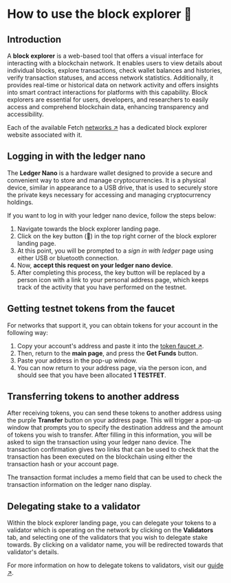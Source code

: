 
# How to use the block explorer 🔎

## Introduction

A **block explorer** is a web-based tool that offers a visual interface for interacting with a blockchain network. It enables users to view details about individual blocks, explore transactions, check wallet balances and histories, verify transaction statuses, and access network statistics. Additionally, it provides real-time or historical data on network activity and offers insights into smart contract interactions for platforms with this capability. Block explorers are essential for users, developers, and researchers to easily access and comprehend blockchain data, enhancing transparency and accessibility.

Each of the available Fetch [networks ↗️](/references/fetch-network/ledger/active-networks) has a dedicated block explorer website associated with it.

## Logging in with the ledger nano

The **Ledger Nano** is a hardware wallet designed to provide a secure and convenient way to store and manage cryptocurrencies. It is a physical device, similar in appearance to a USB drive, that is used to securely store the private keys necessary for accessing and managing cryptocurrency holdings.

If you want to log in with your ledger nano device, follow the steps below:

1. Navigate towards the block explorer landing page.
2. Click on the key button (🔑) in the top right corner of the block explorer landing page.
3. At this point, you will be prompted to a _sign in with ledger_ page using either USB or bluetooth connection.
4. Now, **accept this request on your ledger nano device**.
5. After completing this process, the key button will be replaced by a person icon with a link to your personal address page, which keeps track of the activity that you have performed on the testnet.

## Getting testnet tokens from the faucet

For networks that support it, you can obtain tokens for your account in the following way:

 1. Copy your account's address and paste it into the [token faucet ↗️](/guides/fetch-network/ledger/faucet).
 2. Then, return to the **main page**, and press the **Get Funds** button.
 3. Paste your address in the pop-up window.
 4. You can now return to your address page, via the person icon, and should see that you have been allocated **1 TESTFET**.

## Transferring tokens to another address

After receiving tokens, you can send these tokens to another address using the purple **Transfer** button on your address page. This will trigger a pop-up window that prompts you to specify the destination address and the amount of tokens you wish to transfer. After filling in this information, you will be asked to sign the transaction using your ledger nano device. The transaction confirmation gives two links that can be used to check that the transaction has been executed on the blockchain using either the transaction hash or your account page.

<Callout type="info" emoji="ℹ️">
  The transaction format includes a memo field that can be used to check the transaction information on the ledger nano display.
</Callout>

## Delegating stake to a validator

Within the block explorer landing page, you can delegate your tokens to a validator which is operating on the network by clicking on the **Validators** tab, and selecting one of the validators that you wish to delegate stake towards. By clicking on a validator name, you will be redirected towards that validator's details.

For more information on how to delegate tokens to validators, visit our [guide ↗️](/guides/fetch-network/ledger/cli/delegator).
